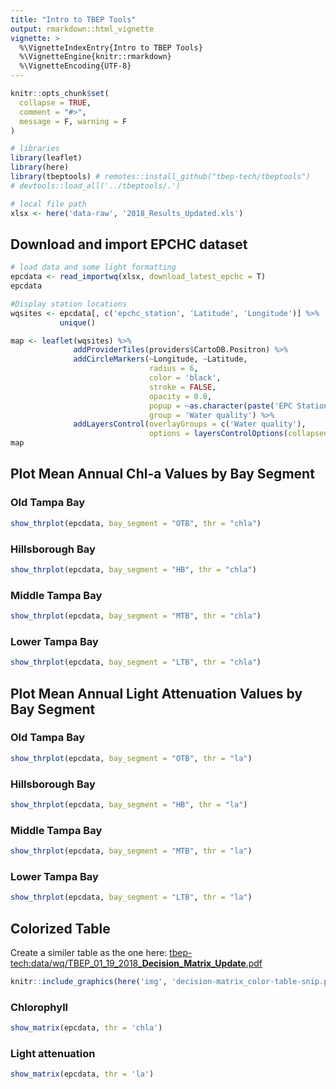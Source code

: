 ```yaml
---
title: "Intro to TBEP Tools"
output: rmarkdown::html_vignette
vignette: >
  %\VignetteIndexEntry{Intro to TBEP Tools}
  %\VignetteEngine{knitr::rmarkdown}
  %\VignetteEncoding{UTF-8}
---
```


```r
knitr::opts_chunk$set(
  collapse = TRUE,
  comment = "#>",
  message = F, warning = F
)
```

```r
# libraries
library(leaflet)
library(here)
library(tbeptools) # remotes::install_github("tbep-tech/tbeptools")
# devtools::load_all('../tbeptools/.')

# local file path
xlsx <- here('data-raw', '2018_Results_Updated.xls')
```

## Download and import EPCHC dataset

```r
# load data and some light formatting
epcdata <- read_importwq(xlsx, download_latest_epchc = T)
epcdata
```

```r
#Display station locations
wqsites <- epcdata[, c('epchc_station', 'Latitude', 'Longitude')] %>% 
           unique()                                                   

map <- leaflet(wqsites) %>%                                         
              addProviderTiles(providers$CartoDB.Positron) %>% 
              addCircleMarkers(~Longitude, ~Latitude,
                               radius = 6,
                               color = 'black',
                               stroke = FALSE,
                               opacity = 0.8,
                               popup = ~as.character(paste('EPC Station:', epchc_station)), 
                               group = 'Water quality') %>% 
              addLayersControl(overlayGroups = c('Water quality'),
                               options = layersControlOptions(collapsed = FALSE))
map
```

## Plot Mean Annual Chl-a Values by Bay Segment {.tabset}

### Old Tampa Bay

```r
show_thrplot(epcdata, bay_segment = "OTB", thr = "chla")
```

### Hillsborough Bay

```r
show_thrplot(epcdata, bay_segment = "HB", thr = "chla")
```

### Middle Tampa Bay

```r
show_thrplot(epcdata, bay_segment = "MTB", thr = "chla")
```

### Lower Tampa Bay

```r
show_thrplot(epcdata, bay_segment = "LTB", thr = "chla")
```

## Plot Mean Annual Light Attenuation Values by Bay Segment {.tabset}

### Old Tampa Bay

```r
show_thrplot(epcdata, bay_segment = "OTB", thr = "la")
```

### Hillsborough Bay

```r
show_thrplot(epcdata, bay_segment = "HB", thr = "la")
```

### Middle Tampa Bay

```r
show_thrplot(epcdata, bay_segment = "MTB", thr = "la")
```

### Lower Tampa Bay

```r
show_thrplot(epcdata, bay_segment = "LTB", thr = "la")
```

## Colorized Table {.tabset}

Create a similer table as the one here: [tbep-tech:data/wq/TBEP_01_19_2018_**Decision_Matrix_Update**.pdf](https://drive.google.com/open?id=1NGq0VzaPv1_uxgoDkprVTAndSuBygSuq)
  
```r
knitr::include_graphics(here('img', 'decision-matrix_color-table-snip.png'))
```

### Chlorophyll

```r
show_matrix(epcdata, thr = 'chla')
```

### Light attenuation

```r
show_matrix(epcdata, thr = 'la')
```


